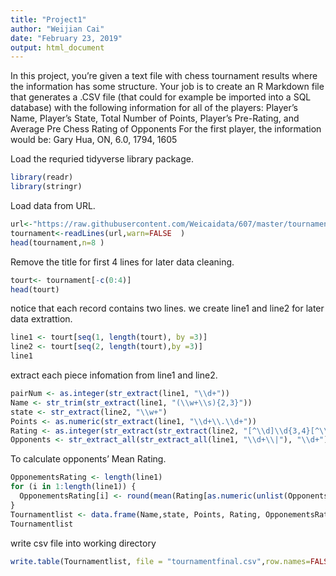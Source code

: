 ---
title: "Project1"
author: "Weijian Cai"
date: "February 23, 2019"
output: html_document
---
In this project, you're given a text file with chess tournament results where the information has some structure. Your
job is to create an R Markdown file that generates a .CSV file (that could for example be imported into a SQL database)
with the following information for all of the players:
Player's Name, Player's State, Total Number of Points, Player's Pre-Rating, and Average Pre Chess Rating of Opponents
For the first player, the information would be:
Gary Hua, ON, 6.0, 1794, 1605



Load the requried tidyverse library package.
```{r}
library(readr)
library(stringr)
```

Load data from URL.
```{r}
url<-"https://raw.githubusercontent.com/Weicaidata/607/master/tournamentinfo.txt"
tournament<-readLines(url,warn=FALSE  )
head(tournament,n=8 )
```

Remove the title for first 4 lines for later data cleaning.
```{R}
tourt<- tournament[-c(0:4)]
head(tourt)
```



notice that each record contains two lines. we create line1 and line2 for later data extrattion.
```{r}
line1 <- tourt[seq(1, length(tourt), by =3)]
line2 <- tourt[seq(2, length(tourt),by =3)]
line1
```

extract each piece infomation from line1 and line2.
```{r}
pairNum <- as.integer(str_extract(line1, "\\d+"))
Name <- str_trim(str_extract(line1, "(\\w+\\s){2,3}"))
state <- str_extract(line2, "\\w+")
Points <- as.numeric(str_extract(line1, "\\d+\\.\\d+"))
Rating <- as.integer(str_extract(str_extract(line2, "[^\\d]\\d{3,4}[^\\d]"), "\\d+"))
Opponents <- str_extract_all(str_extract_all(line1, "\\d+\\|"), "\\d+")
```

To calculate opponents' Mean Rating.
```{r}
OpponementsRating <- length(line1)
for (i in 1:length(line1)) { 
  OpponementsRating[i] <- round(mean(Rating[as.numeric(unlist(Opponents[pairNum[i]]))]), digits = 0) 
}
Tournamentlist <- data.frame(Name,state, Points, Rating, OpponementsRating)
Tournamentlist
```

write csv file into working directory
```{r}
write.table(Tournamentlist, file = "tournamentfinal.csv",row.names=FALSE, na="",col.names=TRUE, sep=",")
```


